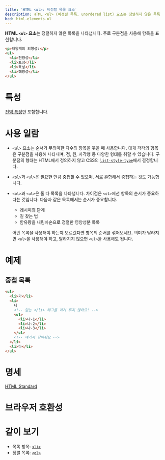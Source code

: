 ```yaml
---
title: 'HTML <ul>: 비정렬 목록 요소'
description: HTML <ul> (비정렬 목록, unordered list) 요소는 정렬하지 않은 목록을 나타냅니다. 주로 구분점을 사용해 항목을 표현합니다.
bcd: html.elements.ul
---
```


**HTML `<ul>` 요소**는 정렬하지 않은 목록을 나타냅니다. 주로 구분점을 사용해 항목을 표현합니다.

```html hidden name=demo
<p>태양계의 외행성:</p>
<ul>
  <li>천왕성</li>
  <li>토성</li>
  <li>목성</li>
  <li>해왕성</li>
</ul>
```

<LiveExample height={180} lang="html" name="demo" />

# 특성

[전역 특성](/docs/Web/HTML/Global_attributes)만 포함합니다.

# 사용 일람

- `<ul>` 요소는 순서가 무의미한 다수의 항목을 묶을 때 사용합니다. 대개 각각의 항목은 구분점을 사용해 나타내며, 점, 원, 사각형 등 다양한 형태를 취할 수 있습니다. 구분점의 형태는 HTML에서 정의하지 않고 CSS의 [`list-style-type`](https://developer.mozilla.org/en-US/docs/Web/CSS/list-style-type)에서 결정합니다.
- [`<ol>`](./ol)과 `<ul>`은 필요한 만큼 중첩할 수 있으며, 서로 혼합해서 중첩하는 것도 가능합니다.
- `<ol>`과 `<ul>`은 둘 다 목록을 나타냅니다. 차이점은 `<ol>`에선 항목의 순서가 중요하다는 것입니다. 다음과 같은 목록에서는 순서가 중요합니다.

  - 레시피의 단계
  - 길 찾는 법
  - 함유량을 내림차순으로 정렬한 영양성분 목록

  어떤 목록을 사용해야 하는지 모르겠다면 항목의 순서를 섞어보세요. 의미가 달라지면 `<ol>`을 사용해야 하고, 달라지지 않으면 `<ul>`을 사용해도 됩니다.

# 예제

## 중첩 목록

```html
<ul>
  <li>가</li>
  <li>
    나
    <!-- 닫는 </li> 태그를 여기 두지 않아요! -->
    <ul>
      <li>나-1</li>
      <li>나-2</li>
      <li>나-3</li>
    </ul>
    <!-- 여기서 닫아줘요 -->
  </li>
  <li>다</li>
</ul>
```

# 명세

[HTML Standard](https://html.spec.whatwg.org/multipage/semantics.html#the-ul-element)

# 브라우저 호환성

<BrowserCompat data={props.bcd} />

# 같이 보기

- 목록 항목: [`<li>`](./li)
- 정렬 목록: [`<ol>`](./ol)

